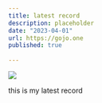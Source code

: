 ```yaml
---
title: latest record
description: placeholder
date: "2023-04-01"
url: https://gojo.one
published: true
  
---
```



[![](https://media.discordapp.net/attachments/1010995350624014407/1124624276826374234/image.png?width=258&height=108)](https://media.discordapp.net/attachments/1010995350624014407/1012146577202221096/unknown.png?width=535&height=659)

this is my latest record
